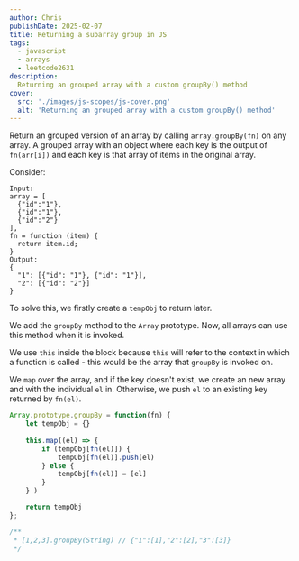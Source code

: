 ```yaml
---
author: Chris
publishDate: 2025-02-07
title: Returning a subarray group in JS
tags:
  - javascript
  - arrays
  - leetcode2631
description:
  Returning an grouped array with a custom groupBy() method
cover:
  src: './images/js-scopes/js-cover.png'
  alt: 'Returning an grouped array with a custom groupBy() method'
---
```


Return an grouped version of an array by calling `array.groupBy(fn)` on any array. A grouped array with an object where each key is the output of `fn(arr[i])` and each key is that array of items in the original array.

Consider:
 
```
Input: 
array = [
  {"id":"1"},
  {"id":"1"},
  {"id":"2"}
], 
fn = function (item) { 
  return item.id; 
}
Output: 
{ 
  "1": [{"id": "1"}, {"id": "1"}],   
  "2": [{"id": "2"}] 
}
```

To solve this, we firstly create a `tempObj` to return later.

We add the `groupBy` method to the `Array` prototype. Now, all arrays can use this method when it is invoked.

We use `this` inside the block because `this` will refer to the context in which a function is called - this would be the array 
that `groupBy` is invoked on. 

We `map` over the array, and if the key doesn't exist, we create an new array and with the individual `el` in.  Otherwise, we push `el` to an existing key returned by `fn(el)`.

```js
Array.prototype.groupBy = function(fn) {
    let tempObj = {}
    
    this.map((el) => {
        if (tempObj[fn(el)]) {
            tempObj[fn(el)].push(el)
        } else {
            tempObj[fn(el)] = [el]
        }
    } )

    return tempObj
};

/**
 * [1,2,3].groupBy(String) // {"1":[1],"2":[2],"3":[3]}
 */
```

